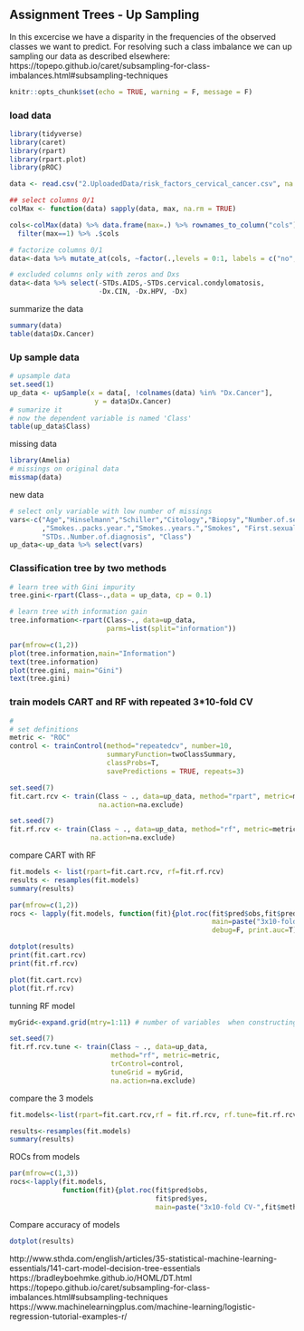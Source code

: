 ## Assignment Trees - Up Sampling

In this excercise we have a disparity in the frequencies of the observed classes we want to predict.  For resolving such a class imbalance we can up sampling our data as described elsewhere:
https://topepo.github.io/caret/subsampling-for-class-imbalances.html#subsampling-techniques

```r
knitr::opts_chunk$set(echo = TRUE, warning = F, message = F)
```

### load data

```r
library(tidyverse)
library(caret)
library(rpart)
library(rpart.plot)
library(pROC)

data <- read.csv("2.UploadedData/risk_factors_cervical_cancer.csv", na.strings = "?")

## select columns 0/1
colMax <- function(data) sapply(data, max, na.rm = TRUE)

cols<-colMax(data) %>% data.frame(max=.) %>% rownames_to_column("cols") %>% 
  filter(max==1) %>% .$cols

# factorize columns 0/1
data<-data %>% mutate_at(cols, ~factor(.,levels = 0:1, labels = c("no","yes")))

# excluded columns only with zeros and Dxs
data<-data %>% select(-STDs.AIDS,-STDs.cervical.condylomatosis,
                      -Dx.CIN, -Dx.HPV, -Dx)
```

summarize the data
```r
summary(data)
table(data$Dx.Cancer)
```

### Up sample data
```r
# upsample data
set.seed(1)
up_data <- upSample(x = data[, !colnames(data) %in% "Dx.Cancer"],
                     y = data$Dx.Cancer)
# sumarize it
# now the dependent variable is named 'Class'
table(up_data$Class)
```


missing data
```r
library(Amelia)
# missings on original data
missmap(data)
```

new data
```r
# select only variable with low number of missings
vars<-c("Age","Hinselmann","Schiller","Citology","Biopsy","Number.of.sexual.partners"
        ,"Smokes..packs.year.","Smokes..years.","Smokes", "First.sexual.intercourse",
        "STDs..Number.of.diagnosis", "Class")
up_data<-up_data %>% select(vars)
```


### Classification tree by two methods
```r
# learn tree with Gini impurity
tree.gini<-rpart(Class~.,data = up_data, cp = 0.1)

# learn tree with information gain
tree.information<-rpart(Class~., data=up_data,
                        parms=list(split="information"))

par(mfrow=c(1,2))
plot(tree.information,main="Information")
text(tree.information)
plot(tree.gini, main="Gini")
text(tree.gini)

```

### train models CART and RF with repeated 3*10-fold CV
```r
# 
# set definitions
metric <- "ROC"
control <- trainControl(method="repeatedcv", number=10,
                        summaryFunction=twoClassSummary, 
                        classProbs=T,
                        savePredictions = TRUE, repeats=3)

set.seed(7)
fit.cart.rcv <- train(Class ~ ., data=up_data, method="rpart", metric=metric, trControl=control,
                      na.action=na.exclude)

set.seed(7)
fit.rf.rcv <- train(Class ~ ., data=up_data, method="rf", metric=metric, trControl=control,
                    na.action=na.exclude)
```

compare CART with RF 
```r
fit.models <- list(rpart=fit.cart.rcv, rf=fit.rf.rcv)
results <- resamples(fit.models)
summary(results)

par(mfrow=c(1,2))
rocs <- lapply(fit.models, function(fit){plot.roc(fit$pred$obs,fit$pred$yes, 
                                                  main=paste("3x10-fold-CV",fit$method), 
                                                  debug=F, print.auc=T)})

dotplot(results)
print(fit.cart.rcv)
print(fit.rf.rcv)

plot(fit.cart.rcv)
plot(fit.rf.rcv)
```

tunning RF model
```r
myGrid<-expand.grid(mtry=1:11) # number of variables  when constructing the RF

set.seed(7)
fit.rf.rcv.tune <- train(Class ~ ., data=up_data, 
                         method="rf", metric=metric, 
                         trControl=control,
                         tuneGrid = myGrid,
                         na.action=na.exclude)
```

compare the 3 models
```r
fit.models<-list(rpart=fit.cart.rcv,rf = fit.rf.rcv, rf.tune=fit.rf.rcv.tune)

results<-resamples(fit.models)
summary(results)
```

ROCs from models
```r
par(mfrow=c(1,3))
rocs<-lapply(fit.models,
             function(fit){plot.roc(fit$pred$obs,
                                    fit$pred$yes,
                                    main=paste("3x10-fold CV-",fit$method),debug=F,print.auc=T)})
```

Compare accuracy of models
```r
dotplot(results)
```


http://www.sthda.com/english/articles/35-statistical-machine-learning-essentials/141-cart-model-decision-tree-essentials
https://bradleyboehmke.github.io/HOML/DT.html
https://topepo.github.io/caret/subsampling-for-class-imbalances.html#subsampling-techniques
https://www.machinelearningplus.com/machine-learning/logistic-regression-tutorial-examples-r/

